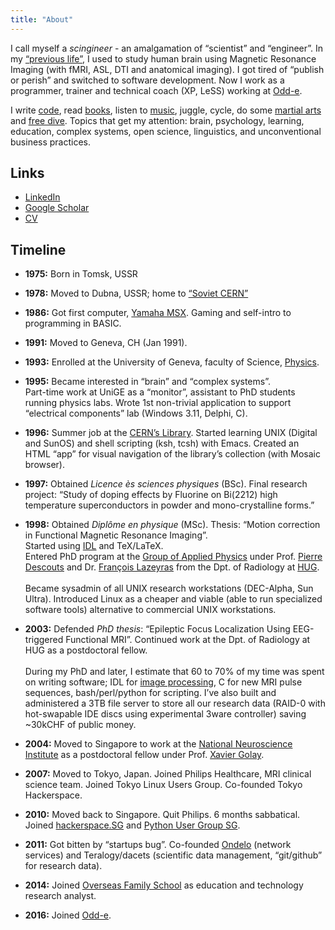 ```yaml
---
title: "About"
---
```


I call myself a *scingineer* - an amalgamation of "scientist" and "engineer". In my ["previous life"](https://www.researchgate.net/profile/Ivan-Zimine), I used to study human brain using Magnetic Resonance Imaging (with fMRI, ASL, DTI and anatomical imaging). I got tired of "publish or perish" and switched to software development. Now I work as a programmer, trainer and technical coach (XP, LeSS) working at [Odd-e](https://odd-e.com).

I write [code](https://github.com/vanzaj), read [books](https://www.librarything.com/catalog/vanzaj), listen to [music](https://open.spotify.com/user/1182446969?si=a4c839ac02704397), juggle, cycle, do some [martial arts](https://en.wikipedia.org/wiki/Baguazhang) and [free dive](https://zenfreediving.org). Topics that get my attention: brain, psychology, learning, education, complex systems, open science, linguistics, and unconventional business practices. 

## Links

- [LinkedIn](https://www.linkedin.com/in/ivanzimine/)
- [Google Scholar](https://scholar.google.com/citations?user=Xq7f6loAAAAJ)
- [CV](assets/cv_ivz.pdf)

## Timeline

- **1975:** Born in Tomsk, USSR

- **1978:** Moved to Dubna, USSR; home to ["Soviet CERN"](https://www.jinr.ru/main-en/)

- **1986:** Got first computer, [Yamaha MSX](https://en.wikipedia.org/wiki/MSX). Gaming and self-intro to programming in BASIC.

- **1991:** Moved to Geneva, CH (Jan 1991).

- **1993:** Enrolled at the University of Geneva, faculty of Science, [Physics](https://www.unige.ch/sciences/physique/physics-section/section/).

- **1995:**  Became interested in "brain" and "complex systems".
<br />
Part-time work at UniGE as a "monitor", assistant to PhD students running physics labs. Wrote 1st non-trivial application to support "electrical components" lab (Windows 3.11, Delphi, C).  

- **1996:** Summer job at the [CERN's Library](https://catalogue.library.cern/). Started learning UNIX (Digital and SunOS) and shell scripting (ksh, tcsh) with Emacs. Created an HTML "app" for visual navigation of the library's collection (with Mosaic browser).

- **1997:** Obtained *Licence ès sciences physiques* (BSc). Final research project: "Study of doping effects by Fluorine on Bi(2212) high temperature superconductors in powder and mono-crystalline forms."

- **1998:** Obtained *Diplôme en physique* (MSc). Thesis: "Motion correction in Functional Magnetic Resonance Imaging".
<br />
Started using [IDL](https://en.wikipedia.org/wiki/IDL_(programming_language)) and TeX/LaTeX.
<br />
Entered PhD program at the [Group of Applied Physics](https://web.archive.org/web/20031008212325/http://www.unige.ch/gap-b/welcome.html) under Prof. [Pierre Descouts](https://scholargps.com/scholars/29557804716750/pierre-descouts) and Dr. [François Lazeyras](https://scholar.google.com/citations?user=e1sM6ccAAAAJ) from the Dpt. of Radiology at [HUG](https://www.hug.ch/en/radiology).   
<br />
Became sysadmin of all UNIX research workstations (DEC-Alpha, Sun Ultra). Introduced Linux as a cheaper and viable (able to run specialized software tools) alternative to commercial UNIX workstations.

- **2003:** Defended *PhD thesis*: "Epileptic Focus Localization Using EEG-triggered Functional MRI". Continued work at the Dpt. of Radiology at HUG as a postdoctoral fellow.  
<br />
During my PhD and later, I estimate that 60 to 70% of my time was spent on writing software; IDL for [image processing](https://github.com/vanzaj/mri_idl), C for new MRI pulse sequences, bash/perl/python for scripting. I've also built and administered a 3TB file server to store all our research data (RAID-0 with hot-swapable IDE discs using experimental 3ware controller) saving ~30kCHF of public money.

- **2004:** Moved to Singapore to work at the [National Neuroscience Institute](https://www.nni.com.sg/) as a postdoctoral fellow under Prof. [Xavier Golay](https://scholar.google.com/citations?user=TsqRcDwAAAAJ).

- **2007:** Moved to Tokyo, Japan. Joined Philips Healthcare, MRI clinical science team. Joined Tokyo Linux Users Group. Co-founded Tokyo Hackerspace.

- **2010:** Moved back to Singapore. Quit Philips. 6 months sabbatical. Joined [hackerspace.SG](https://hackerspace.sg) and [Python User Group SG](https://pugs.org.sg/).

- **2011:** Got bitten by "startups bug". Co-founded [Ondelo](https://ondelo.com/) (network services) and Teralogy/dacets (scientific data management, "git/github" for research data).

- **2014:** Joined [Overseas Family School](https://ofs.edu.sg/) as education and technology research analyst.

- **2016:** Joined [Odd-e](https://odd-e.com).

